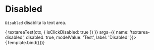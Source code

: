 
<Meta title="Components/Textarea/Props/Disabled" component={VvTextarea} />

# Disabled

`Disabled` disablita la text area.

<Canvas>
	<Story
		name="Disabled"
		play={(ctx) => {
			textareaTest(ctx, {
				isClickDisabled: true
			})
		}}
		args={{
			name: 'textarea-disabled',
			disabled: true,
			modelValue: 'Test',
			label: 'Disabled'
		}}>
		{Template.bind({})}
	</Story>
</Canvas>
